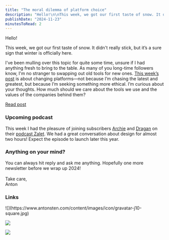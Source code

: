 ```yaml
---
title: "The moral dilemma of platform choice"
description: "Hello!\n\nThis week, we got our first taste of snow. It didn't really stick, but it’s a sure sign that winter is officially here.\n\nI've been mulling over this topic for quite some time, unsure if I had anything fresh to bring to the table. As many of you long-time followers know, I'm no stranger to swapping out old tools for new ones. This week’s post is about changing platforms—not because I’m chasing the latest and greatest, but because I’m seeking something more ethical. I’m curious about your "
publishDate: "2024-11-23"
minutesToRead: 2
---
```


<p>Hello!</p><p>This week, we got our first taste of snow. It didn't really stick, but it’s a sure sign that winter is officially here. </p><p>I've been mulling over this topic for quite some time, unsure if I had anything fresh to bring to the table. As many of you long-time followers know, I'm no stranger to swapping out old tools for new ones. <a href="https://www.antonsten.com/articles/the-moral-dilemma/" rel="noreferrer">This week’s post</a> is about changing platforms—not because I’m chasing the latest and greatest, but because I’m seeking something more ethical. I’m curious about your thoughts. How much should we care about the tools we use and the values of the companies behind them?</p><div class="kg-card kg-button-card kg-align-left"><a href="https://www.antonsten.com/articles/the-moral-dilemma/" class="kg-btn kg-btn-accent">Read post</a></div><h3 id="upcoming-podcast">Upcoming podcast</h3><p>This week I had the pleasure of joining subscribers <a href="https://arsenije.me/?ref=antonsten.com" rel="noreferrer">Archie</a> and <a href="https://draganbabic.com/?ref=antonsten.com" rel="noreferrer">Dragan</a> on their <a href="https://open.spotify.com/show/2IcJfFvzqQHGPV3wbyhlwS?ref=antonsten.com" rel="noreferrer">podcast Zalet</a>. We had a great conversation about design for almost two hours! Expect the episode to launch later this year. </p><h3 id="anything-on-your-mind">Anything on your mind? </h3><p>You can always hit reply and ask me anything. Hopefully one more newsletter before we wrap up 2024! <br /><br />Take care,<br />Anton</p><h3 id="links">Links</h3>
![](https://www.antonsten.com/content/images/icon/gravatar-j10-square.jpg)

![](https://www.antonsten.com/content/images/icon/parchment-1.jpg)

![](https://www.antonsten.com/content/images/icon/Logomark_Blue_800px-1.png)